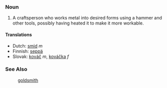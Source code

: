 ===Noun===
#A craftsperson who works metal into desired forms using a hammer and other tools, possibly having heated it to make it more workable.

====Translations====
*Dutch: [[smid]] ''m''
*Finnish: [[seppä]]
*Slovak: [[kováč]] ''m'', [[kováčka]] ''f''

===See Also===
:[[goldsmith]]